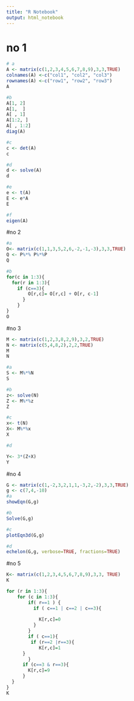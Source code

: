 ```yaml
---
title: "R Notebook"
output: html_notebook
---
```

# no 1
```r
# a
A <- matrix(c(1,2,3,4,5,6,7,8,9),3,3,TRUE)
colnames(A) <-c("col1", "col2", "col3")
rownames(A) <-c("row1", "row2", "row3")
A
```
```r
#b
A[1, 2]
A[1,  ]
A[ , 1]
A[1:2, ]
A[ , 1:2]
diag(A)

```
```r
#c
c <- det(A)
c
```

```r
#d
d <- solve(A)
d
```
```r
#e
e <- t(A)
E <- e*A
E
```
```r
#f
eigen(A)

```

#no 2
```r
#a
O<- matrix(c(1,1,3,5,2,6,-2,-1,-3),3,3,TRUE)
Q <- P%*% P%*%P
Q
```


```r
#b
for(c in 1:3){
  for(r in 1:3){
    if (c==3){
        O[r,c]= O[r,c] + O[r, c-1]
      }
    }
}
O
```

#no 3
```r
M <- matrix(c(1,2,3,8,2,9),3,2,TRUE)
N <- matrix(c(5,4,8,2),2,2,TRUE)
M
N
```
```r
#a
S <- M%*%N
S

```

```r
#b
z<- solve(N)
Z <- M%*%z
Z
```
```r
#c
x<- t(N)
X<- M%*%x
X
```
```r
#d

Y<- 3*(Z+X)
Y
```
#no 4

```r
G <- matrix(c(1,-2,3,2,1,1,-3,2,-2),3,3,TRUE)
g <- c(7,4,-10)
#a
showEqn(G,g)

```
```r
#b
Solve(G,g)
```
```r
#c
plotEqn3d(G,g)

```

```r
#d
echelon(G,g, verbose=TRUE, fractions=TRUE)
```


#no 5

```r
K<- matrix(c(1,2,3,4,5,6,7,8,9),3,3, TRUE)
K 


```
```r

for (r in 1:3){
    for (c in 1:3){
        if( r==1 ) {
          if ( c==1 | c==2 | c==3){ 
        
            K[r,c]=0
          }
        }
        if ( c==1){
         if (r==2 |r==3){
            K[r,c]=1
      }     
        }
      if (c==3 & r==3){
        K[r,c]=9
      }
  }
}
K


```

















